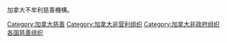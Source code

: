 加拿大不牟利慈善機構。

[[Category:加拿大慈善|Category:加拿大慈善]]
[[Category:加拿大非营利组织|Category:加拿大非营利组织]]
[[Category:加拿大非政府组织|Category:加拿大非政府组织]]
[[Category:各国慈善组织|各国慈善组织]]